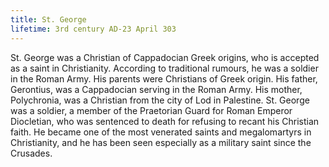 ```yaml
---
title: St. George
lifetime: 3rd century AD-23 April 303
---
```


St. George was a Christian of Cappadocian Greek origins, who is accepted
as a saint in Christianity. According to traditional rumours, he was a soldier in the Roman Army. His
parents were Christians of Greek origin. His father, Gerontius, was a Cappadocian serving in the Roman
Army. His mother, Polychronia, was a Christian from the city of Lod in Palestine. St. George was a soldier,
a member of the Praetorian Guard for Roman Emperor Diocletian, who was sentenced to death for refusing to
recant his Christian faith. He became one of the most venerated saints and megalomartyrs in Christianity,
and he has been seen especially as a military saint since the Crusades.
